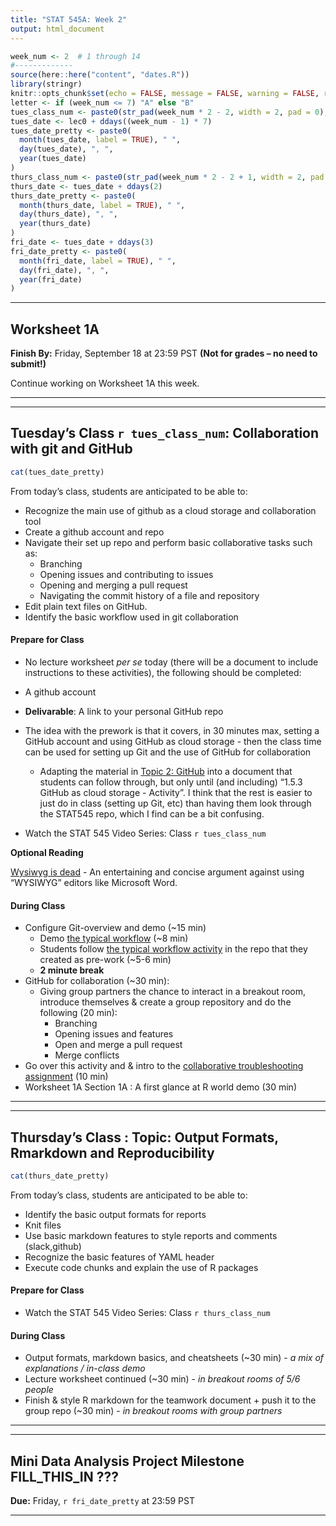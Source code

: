 ```yaml
---
title: "STAT 545A: Week 2"
output: html_document
---
```



  

```r
week_num <- 2  # 1 through 14
#-------------
source(here::here("content", "dates.R"))
library(stringr)
knitr::opts_chunk$set(echo = FALSE, message = FALSE, warning = FALSE, results = "asis")
letter <- if (week_num <= 7) "A" else "B"
tues_class_num <- paste0(str_pad(week_num * 2 - 2, width = 2, pad = 0), letter)
tues_date <- lec0 + ddays((week_num - 1) * 7)
tues_date_pretty <- paste0(
  month(tues_date, label = TRUE), " ", 
  day(tues_date), ", ", 
  year(tues_date)
)
thurs_class_num <- paste0(str_pad(week_num * 2 - 2 + 1, width = 2, pad = 0), letter)
thurs_date <- tues_date + ddays(2)
thurs_date_pretty <- paste0(
  month(thurs_date, label = TRUE), " ", 
  day(thurs_date), ", ", 
  year(thurs_date)
)
fri_date <- tues_date + ddays(3)
fri_date_pretty <- paste0(
  month(fri_date, label = TRUE), " ", 
  day(fri_date), ", ", 
  year(fri_date)
)
```

-----

<!-- ******WORKSHEET****** -->

## Worksheet 1A

**Finish By:** Friday, September 18 at 23:59 PST **(Not for grades -- no need to submit!)**

Continue working on Worksheet 1A this week. 

-----


----- 

<!-- ******TUESDAY'S CLASS****** -->

## Tuesday's Class `r tues_class_num`: Collaboration with git and GitHub

```r
cat(tues_date_pretty)
```

From today's class, students are anticipated to be able to:

- Recognize the main use of github as a cloud storage and collaboration tool
- Create a github account and repo
- Navigate their set up repo and perform basic collaborative tasks such as:
  + Branching
  + Opening issues and contributing to issues
  + Opening and merging a pull request
  + Navigating the commit history of a file and repository
- Edit plain text files on GitHub.
- Identify the basic workflow used in git collaboration



#### Prepare for Class

+ No lecture worksheet *per se* today (there will be a document to include instructions to these  activities), the following should be completed:
 - A github account
 - **Delivarable**: A link to your personal GitHub repo 
 
+ The idea with the prework is that it covers, in 30 minutes max, setting a GitHub account and using GitHub as cloud storage - then the class time can be used for setting up Git and the use of GitHub for collaboration

  + Adapting the material in [Topic 2: GitHub](https://stat545guidebook.netlify.app/introduction-to-stat-545-and-github.html#topic-2-github-35-min) into a document that students can follow through, but only until (and including) "1.5.3 GitHub as cloud storage - Activity". I think that the rest is easier to just do in class (setting up Git, etc) than having them look through the STAT545 repo, which I find can be a bit confusing.

- Watch the STAT 545 Video Series: Class `r tues_class_num`

**Optional Reading**

[Wysiwyg is dead](https://medium.com/@ayman/wysiwyg-is-dead-d225276ed53)
- An entertaining and concise argument against using "WYSIWYG" editors like Microsoft Word.


#### During Class

+ Configure Git-overview and demo (~15 min)
  + Demo [the typical workflow](https://stat545guidebook.netlify.app/the-version-control-workflow.html#the-typical-workflow-8-min) (~8 min)
  + Students follow [the typical workflow activity](https://stat545guidebook.netlify.app/the-version-control-workflow.html#the-typical-workflow-activity-5-min) in the repo that they created as pre-work (~5-6 min)
  + **2 minute break**
+ GitHub for collaboration (~30 min):
  + Giving group partners the chance to interact in a breakout room, introduce themselves & create a group repository and do the following (20 min):
    + Branching
    + Opening issues and features 
    + Open and merge a pull request
    + Merge conflicts
+ Go over this activity and  & intro to the [collaborative troubleshooting assignment](LINK TO TEAM TROUBLE SHOOTING) (10 min)
+ Worksheet 1A Section 1A : A first glance at R world demo (30 min)

-----

-----

<!-- ******THURSDAY'S CLASS****** -->

## Thursday's Class  : Topic: Output Formats, Rmarkdown and Reproducibility

```r
cat(thurs_date_pretty)
```

From today's class, students are anticipated to be able to:

- Identify the basic output formats for reports
- Knit files
- Use basic markdown features to style reports and comments (slack,github)
- Recognize the basic features of YAML header
- Execute code chunks and explain the use of R packages

#### Prepare for Class

- Watch the STAT 545 Video Series: Class `r thurs_class_num`


#### During Class

  + Output formats, markdown basics, and cheatsheets (~30 min) - *a mix of explanations / in-class demo*
  + Lecture worksheet continued (~30 min) - *in breakout rooms of 5/6 people*
  + Finish & style R markdown for the teamwork document + push it to the group repo (~30 min) - *in breakout rooms with group partners*


-----

-----

<!-- ******PROJECT****** -->

## Mini Data Analysis Project Milestone FILL_THIS_IN ???

**Due:** Friday, `r fri_date_pretty` at 23:59 PST

-----


